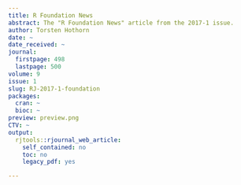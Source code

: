 ```yaml
---
title: R Foundation News
abstract: The "R Foundation News" article from the 2017-1 issue.
author: Torsten Hothorn
date: ~
date_received: ~
journal:
  firstpage: 498
  lastpage: 500
volume: 9
issue: 1
slug: RJ-2017-1-foundation
packages:
  cran: ~
  bioc: ~
preview: preview.png
CTV: ~
output:
  rjtools::rjournal_web_article:
    self_contained: no
    toc: no
    legacy_pdf: yes

---
```

